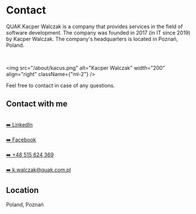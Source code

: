 <style jsx global>{`
  .ml-2 {
    margin-left: 0.5rem;
  }
`}</style>

# Contact

QUAK Kacper Walczak is a company that provides services in the field of software development. The company was founded in 2017 (in IT since 2019) by Kacper Walczak. The company's headquarters is located in Poznań, Poland.

<br />

<img
  src="/about/kacus.png"
  alt="Kacper Walczak"
  width="200"
  align="right"
  className={"ml-2"}
/>

Feel free to contact in case of any questions.

## Contact with me

<br />
<a
  className="hover:nx-text-primary-600"
  href="https://www.linkedin.com/in/kacper-walczak-b4122717a/"
>
  ➡️ LinkedIn
</a>
<br />
<br />
<a
  className="hover:nx-text-primary-600"
  href="https://www.facebook.com/profile.php?id=100014391284754"
>
  ➡️ Facebook
</a>
<br />
<br />
<a className="hover:nx-text-primary-600" href="tel:+48515624369">
  ➡️ +48 515 624 369
</a>
<br />
<br />
<a className="hover:nx-text-primary-600" href="mailto:k.walczak@quak.com.pl">
  ➡️ k.walczak@quak.com.pl
</a>

## Location

Poland, Poznań
